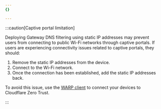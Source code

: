 ```yaml
---
{}

---
```


:::caution[Captive portal limitation]


Deploying Gateway DNS filtering using static IP addresses may prevent users from connecting to public Wi-Fi networks through captive portals. If users are experiencing connectivity issues related to captive portals, they should:

1. Remove the static IP addresses from the device.
2. Connect to the Wi-Fi network.
3. Once the connection has been established, add the static IP addresses back.

To avoid this issue, use the [WARP client](/cloudflare-one/connections/connect-devices/warp/) to connect your devices to Cloudflare Zero Trust.


:::
